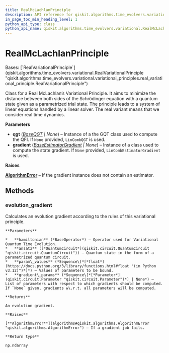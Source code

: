 ```yaml
---
title: RealMcLachlanPrinciple
description: API reference for qiskit.algorithms.time_evolvers.variational.RealMcLachlanPrinciple
in_page_toc_min_heading_level: 1
python_api_type: class
python_api_name: qiskit.algorithms.time_evolvers.variational.RealMcLachlanPrinciple
---
```


# RealMcLachlanPrinciple

<Class id="qiskit.algorithms.time_evolvers.variational.RealMcLachlanPrinciple" isDedicatedPage={true} github="https://github.com/qiskit/qiskit/tree/stable/0.46/qiskit/algorithms/time_evolvers/variational/variational_principles/real_mc_lachlan_principle.py" signature="qiskit.algorithms.time_evolvers.variational.RealMcLachlanPrinciple(qgt=None, gradient=None)">
  Bases: [`RealVariationalPrinciple`](qiskit.algorithms.time_evolvers.variational.RealVariationalPrinciple "qiskit.algorithms.time_evolvers.variational.variational_principles.real_variational_principle.RealVariationalPrinciple")

  Class for a Real McLachlan’s Variational Principle. It aims to minimize the distance between both sides of the Schrödinger equation with a quantum state given as a parametrized trial state. The principle leads to a system of linear equations handled by a linear solver. The real variant means that we consider real time dynamics.

  **Parameters**

  *   **qgt** ([*BaseQGT*](qiskit.algorithms.gradients.BaseQGT "qiskit.algorithms.gradients.BaseQGT") *| None*) – Instance of a the GQT class used to compute the QFI. If `None` provided, `LinCombQGT` is used.
  *   **gradient** ([*BaseEstimatorGradient*](qiskit.algorithms.gradients.BaseEstimatorGradient "qiskit.algorithms.gradients.BaseEstimatorGradient") *| None*) – Instance of a class used to compute the state gradient. If `None` provided, `LinCombEstimatorGradient` is used.

  **Raises**

  [**AlgorithmError**](algorithms#qiskit.algorithms.AlgorithmError "qiskit.algorithms.AlgorithmError") – If the gradient instance does not contain an estimator.

  ## Methods

  ### evolution\_gradient

  <Function id="qiskit.algorithms.time_evolvers.variational.RealMcLachlanPrinciple.evolution_gradient" signature="evolution_gradient(hamiltonian, ansatz, param_values, gradient_params=None)">
    Calculates an evolution gradient according to the rules of this variational principle.

    **Parameters**

    *   **hamiltonian** (*BaseOperator*) – Operator used for Variational Quantum Time Evolution.
    *   **ansatz** ([*QuantumCircuit*](qiskit.circuit.QuantumCircuit "qiskit.circuit.QuantumCircuit")) – Quantum state in the form of a parametrized quantum circuit.
    *   **param\_values** (*Sequence\[*[*float*](https://docs.python.org/3/library/functions.html#float "(in Python v3.12)")*]*) – Values of parameters to be bound.
    *   **gradient\_params** (*Sequence\[*[*Parameter*](qiskit.circuit.Parameter "qiskit.circuit.Parameter")*] | None*) – List of parameters with respect to which gradients should be computed. If `None` given, gradients w\.r.t. all parameters will be computed.

    **Returns**

    An evolution gradient.

    **Raises**

    [**AlgorithmError**](algorithms#qiskit.algorithms.AlgorithmError "qiskit.algorithms.AlgorithmError") – If a gradient job fails.

    **Return type**

    np.ndarray
  </Function>
</Class>

